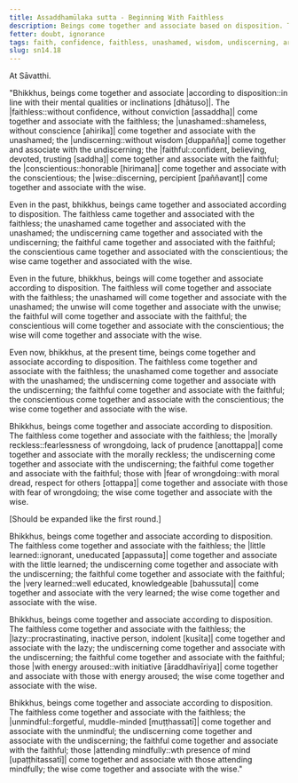 ```yaml
---
title: Assaddhamūlaka sutta - Beginning With Faithless
description: Beings come together and associate based on disposition. The faithless come together and associate with the faithless, and other pairs of dispositions are mentioned.
fetter: doubt, ignorance
tags: faith, confidence, faithless, unashamed, wisdom, undiscerning, aroused energy, procrastination, lazy, unmindful, mindful, morally reckless, fear of wrongdoing, unlearned, very learned, beings, friendship sn, sn12-21, sn14
slug: sn14.18
---
```


At Sāvatthi.

"Bhikkhus, beings come together and associate \|according to disposition::in line with their mental qualities or inclinations [dhātuso]|. The |faithless::without confidence, without conviction [assaddha]| come together and associate with the faithless; the |unashamed::shameless, without conscience [ahirika]| come together and associate with the unashamed; the |undiscerning::without wisdom [duppañña]| come together and associate with the undiscerning; the |faithful::confident, believing, devoted, trusting [saddha]| come together and associate with the faithful; the |conscientious::honorable [hirimana]| come together and associate with the conscientious; the |wise::discerning, percipient [paññavant]| come together and associate with the wise.

Even in the past, bhikkhus, beings came together and associated according to disposition. The faithless came together and associated with the faithless; the unashamed came together and associated with the unashamed; the undiscerning came together and associated with the undiscerning; the faithful came together and associated with the faithful; the conscientious came together and associated with the conscientious; the wise came together and associated with the wise.

Even in the future, bhikkhus, beings will come together and associate according to disposition. The faithless will come together and associate with the faithless; the unashamed will come together and associate with the unashamed; the unwise will come together and associate with the unwise; the faithful will come together and associate with the faithful; the conscientious will come together and associate with the conscientious; the wise will come together and associate with the wise.

Even now, bhikkhus, at the present time, beings come together and associate according to disposition. The faithless come together and associate with the faithless; the unashamed come together and associate with the unashamed; the undiscerning come together and associate with the undiscerning; the faithful come together and associate with the faithful; the conscientious come together and associate with the conscientious; the wise come together and associate with the wise.

Bhikkhus, beings come together and associate according to disposition. The faithless come together and associate with the faithless; the \|morally reckless::fearlessness of wrongdoing, lack of prudence [anottappa]| come together and associate with the morally reckless; the undiscerning come together and associate with the undiscerning; the faithful come together and associate with the faithful; those with \|fear of wrongdoing::with moral dread, respect for others [ottappa]| come together and associate with those with fear of wrongdoing; the wise come together and associate with the wise.

[Should be expanded like the first round.]

Bhikkhus, beings come together and associate according to disposition. The faithless come together and associate with the faithless; the \|little learned::ignorant, uneducated [appassuta]| come together and associate with the little learned; the undiscerning come together and associate with the undiscerning; the faithful come together and associate with the faithful; the \|very learned::well educated, knowledgeable [bahussuta]| come together and associate with the very learned; the wise come together and associate with the wise.

Bhikkhus, beings come together and associate according to disposition. The faithless come together and associate with the faithless; the |lazy::procrastinating, inactive person, indolent [kusīta]| come together and associate with the lazy; the undiscerning come together and associate with the undiscerning; the faithful come together and associate with the faithful; those \|with energy aroused::with initiative [āraddhavīriya]| come together and associate with those with energy aroused; the wise come together and associate with the wise.

Bhikkhus, beings come together and associate according to disposition. The faithless come together and associate with the faithless; the |unmindful::forgetful, muddle-minded [muṭṭhassatī]| come together and associate with the unmindful; the undiscerning come together and associate with the undiscerning; the faithful come together and associate with the faithful; those \|attending mindfully::wth presence of mind [upaṭṭhitassatī]| come together and associate with those attending mindfully; the wise come together and associate with the wise."